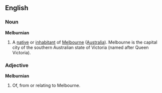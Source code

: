 ==English==

===Noun===
'''Melburnian'''
#A [[native]] or [[inhabitant]] of [[Melbourne]] ([[Australia]]).  Melbourne is the capital city of the southern Australian state of Victoria (named after Queen Victoria).

===Adjective===
'''Melburnian'''
#Of, from or relating to Melbourne.
